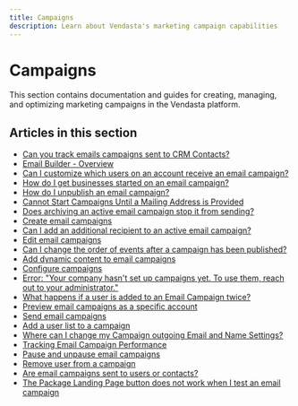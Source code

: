 ```yaml
---
title: Campaigns
description: Learn about Vendasta's marketing campaign capabilities
---
```


# Campaigns

This section contains documentation and guides for creating, managing, and optimizing marketing campaigns in the Vendasta platform.

## Articles in this section

- [Can you track emails campaigns sent to CRM Contacts?](./track-email-campaign-performance.mdx)
- [Email Builder - Overview](./email-builder-overview.mdx)
- [Can I customize which users on an account receive an email campaign?](./email-campaigns-recipients.mdx)
- [How do I get businesses started on an email campaign?](./get-businesses-started-email-campaign.mdx)
- [How do I unpublish an email campaign?](./unpublish-email-campaign.mdx)
- [Cannot Start Campaigns Until a Mailing Address is Provided](./mailing-address-required.mdx)
- [Does archiving an active email campaign stop it from sending?](./archiving-active-email-campaign.mdx)
- [Create email campaigns](./create-email-campaigns.mdx)
- [Can I add an additional recipient to an active email campaign?](./add-recipient-to-active-email-campaign.mdx)
- [Edit email campaigns](./edit-email-campaigns.mdx)
- [Can I change the order of events after a campaign has been published?](./change-order-events-after-campaign-published.mdx)
- [Add dynamic content to email campaigns](./add-dynamic-content-to-email-campaigns.mdx)
- [Configure campaigns](./configure-campaigns.mdx)
- [Error: "Your company hasn't set up campaigns yet. To use them, reach out to your administrator."](./error-company-hasnt-set-up-campaigns.mdx)
- [What happens if a user is added to an Email Campaign twice?](./what-happens-if-user-added-to-email-campaign-twice.mdx)
- [Preview email campaigns as a specific account](./preview-email-campaigns.mdx)
- [Send email campaigns](./send-email-campaigns.mdx)
- [Add a user list to a campaign](./add-a-user-list-to-a-campaign.mdx)
- [Where can I change my Campaign outgoing Email and Name Settings?](./where-can-i-change-my-campaign-outgoing-email-and-name-settings.mdx)
- [Tracking Email Campaign Performance](./track-email-campaign-performance.mdx)
- [Pause and unpause email campaigns](./pause-unpause-email-campaigns.mdx)
- [Remove user from a campaign](./remove-user-from-campaign.mdx)
- [Are email campaigns sent to users or contacts?](./customize-users-email-campaign.mdx)
- [The Package Landing Page button does not work when I test an email campaign](./package-landing-page-button-testing.mdx)
